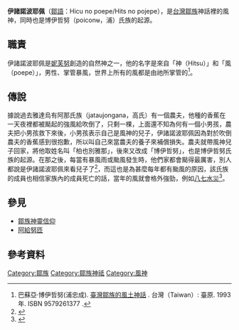 '''伊諸諾波耶佩'''（[[鄒語|鄒語]]：Hicu no poepe/Hits no pojepe），是[[台灣|台灣]][[鄒族|鄒族]]神話裡的風神，同時也是博伊哲努（poiconʉ，浦）氏族的起源。
==職責==
伊諸諾波耶佩是[[妮芙努|妮芙努]]創造的自然神之一，他的名字是來自「神（Hitsu）」和「風（poepe）」，男性、掌管暴風，世界上所有的風都是由祂所掌管的<ref name=tipp>巴蘇亞‧博伊哲努(浦忠成). [https://www.books.com.tw/products/0010086062 臺灣鄒族的風土神話] {{Wayback|url=https://www.books.com.tw/products/0010086062 |date=20200624003443 }}. 台灣（Taiwan）: 臺原. 1993年. ISBN 9579261377 {{Zh}}.</ref>。

==傳說==
據說過去雅達烏有阿那氏族（jataujongana，高氏）有一個農夫，他種的香蕉在一天夜裡都被颳起的強風給吹倒了，只剩一棵，上面還不知為何有一個小男孩，農夫把小男孩救下來後，小男孩表示自己是風神的兒子，伊諸諾波耶佩因為對於吹倒農夫的香蕉感到很抱歉，所以叫自己來當農夫的養子來補償損失。農夫就帶風神兒子回家，將他取姓名叫「柏也別雅那」，後來又改成「博伊哲努」，也是博伊哲努氏族的起源。在那之後，每當有暴風雨或颱風發生時，他們家都會颳得最厲害，別人都說是伊諸諾波耶佩來看兒子了<ref name="鄒族神話與傳說">{{cite web|author=達西烏拉彎‧畢馬|title=鄒族神話與傳說|url=https://www.books.com.tw/products/0010227292|publisher=晨星|isbn=9574554570|accessdate=2003-07-15|archive-date=2019-08-06|archive-url=https://web.archive.org/web/20190806061150/https://www.books.com.tw/products/0010227292|dead-url=no}}</ref>，而這也是為甚麼每年都有颱風的原因，該氏族的成員也相信家族內的成員死亡的話，當年的風就會格外強勁，例如[[八七水災|八七水災]]<ref>{{cite web|url=http://digimuse.nmns.edu.tw/chou/html/01/2-2-1.htm|title=鄒族人眼中的風雨雷電|accessdate=|archive-date=2020-07-22|archive-url=https://web.archive.org/web/20200722044053/http://digimuse.nmns.edu.tw/chou/html/01/2-2-1.htm}}</ref>。
==參見==
*[[鄒族神靈信仰|鄒族神靈信仰]]
*[[阿給努匝|阿給努匝]]
==參考資料==
{{reflist}}

{{Myth-stub}}
{{鄒族神話}}
[[Category:鄒族|Category:鄒族]]
[[Category:鄒族神祗|Category:鄒族神祗]]
[[Category:風神|Category:風神]]